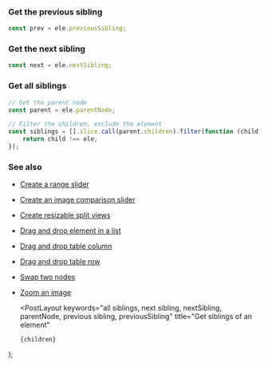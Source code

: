 
### Get the previous sibling

```js
const prev = ele.previousSibling;
```

### Get the next sibling

```js
const next = ele.nextSibling;
```

### Get all siblings

```js
// Get the parent node
const parent = ele.parentNode;

// Filter the children, exclude the element
const siblings = [].slice.call(parent.children).filter(function (child) {
    return child !== ele;
});
```

### See also

-   [Create a range slider](/create-a-range-slider)
-   [Create an image comparison slider](/create-an-image-comparison-slider)
-   [Create resizable split views](/create-resizable-split-views)
-   [Drag and drop element in a list](/drag-and-drop-element-in-a-list)
-   [Drag and drop table column](/drag-and-drop-table-column)
-   [Drag and drop table row](/drag-and-drop-table-row)
-   [Swap two nodes](/swap-two-nodes)
-   [Zoom an image](/zoom-an-image)

    <PostLayout
        keywords="all siblings, next sibling, nextSibling, parentNode, previous sibling, previousSibling"
        title="Get siblings of an element"
    >
        {children}
    </PostLayout>
);